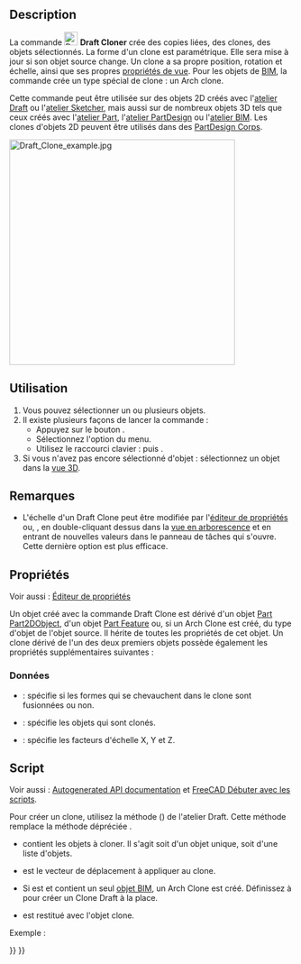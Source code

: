 <languages/>

{{Docnav/fr
|[[Draft_Stretch/fr|Étirer]]
|[[Draft_OrthoArray/fr|Réseau orthogonal]]
|[[Draft_Workbench/fr|Atelier Draft]]
|IconL=Draft_Stretch.svg
|IconR=Draft_OrthoArray.svg
|IconC=Workbench_Draft.svg
}}

{{GuiCommand/fr
|Name=Draft Clone
|Name/fr=Draft Cloner
|MenuLocation=Modification → Cloner
|Workbenches=[[Draft_Workbench/fr|Draft]]
|Shortcut={{KEY|C}} {{KEY|L}}
|SeeAlso=[[Draft_Scale/fr|Draft Échelle]]
}}

==Description== 

<div class="mw-translate-fuzzy">
La commande [[Image:Draft_Clone.svg|24px]] '''Draft Cloner''' crée des copies liées, des clones, des objets sélectionnés. La forme d'un clone est paramétrique. Elle sera mise à jour si son objet source change. Un clone a sa propre position, rotation et échelle, ainsi que ses propres [[Property_editor/fr|propriétés de vue]]. Pour les objets de [[BIM_Workbench/fr|BIM]], la commande crée un type spécial de clone : un Arch clone.
</div>

Cette commande peut être utilisée sur des objets 2D créés avec l'[[Draft_Workbench/fr|atelier Draft]] ou l'[[Sketcher_Workbench/fr|atelier Sketcher]], mais aussi sur de nombreux objets 3D tels que ceux créés avec l'[[Part_Workbench/fr|atelier Part]], l'[[PartDesign_Workbench/fr|atelier PartDesign]] ou l'[[BIM_Workbench/fr|atelier BIM]]. Les clones d'objets 2D peuvent être utilisés dans des [[PartDesign_Body/fr|PartDesign Corps]].

[[Image:Draft_Clone_example.jpg|400px]]
{{Caption|Un Draft Clone à côté de son objet source}}

<span id="Usage"></span>
==Utilisation== 

# Vous pouvez sélectionner un ou plusieurs objets.
# Il existe plusieurs façons de lancer la commande :
#* Appuyez sur le bouton {{Button|[[Image:Draft_Clone.svg|16px]] [[Draft_Clone/fr|Cloner]]}}.
#* Sélectionnez l'option {{MenuCommand|Modification → [[Image:Draft_Clone.svg|16px]] Cloner}} du menu.
#* Utilisez le raccourci clavier : {{KEY|C}} puis {{KEY|L}}.
# Si vous n'avez pas encore sélectionné d'objet : sélectionnez un objet dans la [[3D_view/fr|vue 3D]].

<span id="Notes"></span>
==Remarques==

* L'échelle d'un Draft Clone peut être modifiée par l'[[Property_editor/fr|éditeur de propriétés]] ou, {{Version/fr|1.1}}, en double-cliquant dessus dans la [[Tree_view/fr|vue en arborescence]] et en entrant de nouvelles valeurs dans le panneau de tâches qui s'ouvre. Cette dernière option est plus efficace.

<span id="Properties"></span>
==Propriétés==

Voir aussi : [[Property_editor/fr|Éditeur de propriétés]]

Un objet créé avec la commande Draft Clone est dérivé d'un objet [[Part_Part2DObject/fr|Part Part2DObject]], d'un objet [[Part_Feature/fr|Part Feature]] ou, si un Arch Clone est créé, du type d'objet de l'objet source. Il hérite de toutes les propriétés de cet objet. Un clone dérivé de l'un des deux premiers objets possède également les propriétés supplémentaires suivantes :

<span id="Data"></span>
===Données===

{{TitleProperty|Draft}}

* {{PropertyData|Fuse|Bool}} : spécifie si les formes qui se chevauchent dans le clone sont fusionnées ou non.
* {{PropertyData|Objects|LinkListGlobal}} : spécifie les objets qui sont clonés.
* {{PropertyData|Scale|Vector}} : spécifie les facteurs d'échelle X, Y et Z.

<span id="Scripting"></span>
==Script==

Voir aussi : [https://freecad.github.io/SourceDoc/ Autogenerated API documentation] et [[FreeCAD_Scripting_Basics/fr|FreeCAD Débuter avec les scripts]].

Pour créer un clone, utilisez la méthode {{incode|make_clone}} ({{Version/fr|0.19}}) de l'atelier Draft. Cette méthode remplace la méthode dépréciée {{incode|clone}}.

{{Code|code=
cloned_object = make_clone(obj, delta=None, forcedraft=False)
}}

* {{incode|obj}} contient les objets à cloner. Il s'agit soit d'un objet unique, soit d'une liste d'objets.
* {{incode|delta}} est le vecteur de déplacement à appliquer au clone.
* Si {{incode|forcedraft}} est {{incode|False}} et {{incode|obj}} contient un seul [[BIM_Workbench/fr|objet BIM]], un Arch Clone est créé. Définissez {{incode|forcedraft}} à {{incode|True}} pour créer un Clone Draft à la place.
* {{incode|cloned_object}} est restitué avec l'objet clone.

Exemple :

{{Code|code=
import FreeCAD as App
import Draft

doc = App.newDocument()

place = App.Placement(App.Vector(1000, 0, 0), App.Rotation())
polygon1 = Draft.make_polygon(3, 750)
polygon2 = Draft.make_polygon(5, 750, placement=place)

vector = App.Vector(2600, 500, 0)
cloned_object = Draft.clone([polygon1, polygon2], delta=vector)

cloned_object.Fuse = True

doc.recompute()
}}


{{Docnav/fr
|[[Draft_Stretch/fr|Étirer]]
|[[Draft_OrthoArray/fr|Réseau orthogonal]]
|[[Draft_Workbench/fr|Atelier Draft]]
|IconL=Draft_Stretch.svg
|IconR=Draft_OrthoArray.svg
|IconC=Workbench_Draft.svg
}}

{{Draft Tools navi{{#translation:}}}}
{{Userdocnavi{{#translation:}}}}